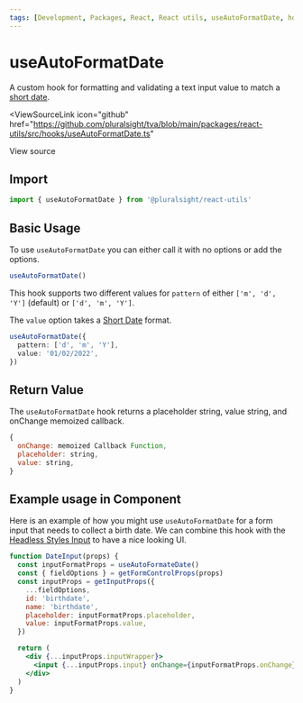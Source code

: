 ```yaml
---
tags: [Development, Packages, React, React utils, useAutoFormatDate, hooks]
---
```



# useAutoFormatDate

A custom hook for formatting and validating a text input value to match a [short date](https://moment.github.io/luxon/#/formatting?id=presets).

<ViewSourceLink
  icon="github"
  href="https://github.com/pluralsight/tva/blob/main/packages/react-utils/src/hooks/useAutoFormatDate.ts"
>
  View source
</ViewSourceLink>

## Import

```javascript
import { useAutoFormatDate } from '@pluralsight/react-utils'
```

## Basic Usage

To use `useAutoFormatDate` you can either call it with no options or add the options.

```javascript title="Default result"
useAutoFormatDate()
```

This hook supports two different values for `pattern` of either `['m', 'd', 'Y']` (default) or `['d', 'm', 'Y']`.

The `value` option takes a [Short Date](https://moment.github.io/luxon/#/formatting?id=presets) format.

```typescript title="With options"
useAutoFormatDate({
  pattern: ['d', 'm', 'Y'],
  value: '01/02/2022',
})
```

## Return Value

The `useAutoFormatDate` hook returns a placeholder string, value string, and onChange memoized callback.

```jsx title="useAutoFormat return value"
{
  onChange: memoized Callback Function,
  placeholder: string,
  value: string,
}
```

## Example usage in Component

Here is an example of how you might use `useAutoFormatDate` for a form input that needs to collect a birth date. We can combine this hook with the [Headless Styles Input](../headless-styles/Input.mdx) to have a nice looking UI.

```jsx
function DateInput(props) {
  const inputFormatProps = useAutoFormateDate()
  const { fieldOptions } = getFormControlProps(props)
  const inputProps = getInputProps({
    ...fieldOptions,
    id: 'birthdate',
    name: 'birthdate',
    placeholder: inputFormatProps.placeholder,
    value: inputFormatProps.value,
  })

  return (
    <div {...inputProps.inputWrapper}>
      <input {...inputProps.input} onChange={inputFormatProps.onChange} />
    </div>
  )
}
```
